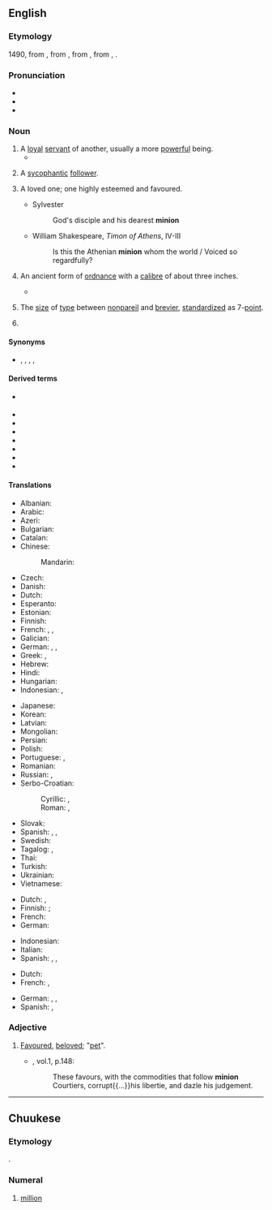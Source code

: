 ==English==
{{wikipedia}}

===Etymology===
1490, from {{etyl|frm|en}} {{m|frm|mignon||lover, royal favourite, darling}}, from {{etyl|fro|en}} {{m|fro|mignon||dainty, pleasing, gentle, kind}}, from {{etyl|frk|en}} {{m|frk|*minnjo||love, friendship, affection, memory}}, from {{etyl|gem-pro|en}} {{m|gem-pro|*minþijō}}, {{m|gem-pro|*mindijō||affectionate thought, care}}.

===Pronunciation===
* {{IPA|/ˈmɪnjən/|lang=en}}
* {{homophones|lang=en|minyan}}
* {{rhymes|ɪnjən|lang=en}}

===Noun===
{{en-noun|~}}

# A [[loyal]] [[servant]] of another, usually a more [[powerful]] being.
#* {{quote-magazine|year=2013|month=May-June|author=Kevin Heng
|title=[http://www.americanscientist.org/issues/pub/2013/3/why-does-nature-form-exoplanets-easily Why Does Nature Form Exoplanets Easily?]
|volume=101|issue=3|page=184|magazine={{w|American Scientist}}
|passage=In the past two years, NASA’s Kepler Space Telescope has located nearly 3,000 exoplanet candidates ranging from sub-Earth-sized '''minions''' to gas giants that dwarf our own Jupiter.}}
#: {{ux|en|The archvillain deployed his '''minions''' to simultaneously rob every bank in the city.}}
# A [[sycophantic]] [[follower]].
# {{lb|en|obsolete}} A loved one; one highly esteemed and favoured.
#* Sylvester
#*: God's disciple and his dearest '''minion'''
#* William Shakespeare, ''Timon of Athens'', IV-III
#*: Is this the Athenian '''minion''' whom the world / Voiced so regardfully?
# {{lb|en|obsolete}} An ancient form of [[ordnance]] with a [[calibre]] of about three inches.
#* {{quote-book|year=1647|year_published=1717
|author=Francis Beaumont, Philip Massinger
|title={{w|The Double Marriage}}
|page=19|genre=play
|pageurl=https://books.google.com/books?id=ArUNAAAAQAAJ&pg=PA19&lpg=PA19&dq=%22the+double+marriage%22+%22brass+minion%22&source=bl&ots=VFV5mravVV&sig=xZo2UM4DTZm9KOd-6KnN5Jao864&hl=en&sa=X&ved=0CB8Q6AEwAGoVChMIo8GU6d-dxwIVhqQeCh32SQDV#v=onepage&q=%22the%20double%20marriage%22%20%22brass%20minion%22&f=false
|passage=Gun. My Cannons rung like Bells. Here's to my Mistress, The dainty sweet brass '''Minion''': split their Fore-mast, She never fail'd.}}
# {{lb|en|uncountable|typography|printing}} The [[size]] of [[type]] between [[nonpareil]] and [[brevier]], [[standardize]]d as 7-[[point]].
# {{obsolete form of|minimum|lang=en}}
#: {{rfquotek|Burton}}

====Synonyms====
* {{sense|loyal servant}} {{l|en|disciple}}, {{l|en|follower}}, {{l|en|henchman}}, {{l|en|stooge}}, {{l|en|toady}}

====Derived terms====
* {{sense|type size}} {{l|en|minionette}}
* {{l|en|miniondom}}
* {{l|en|minionhood}}
* {{l|en|minioning}}
* {{l|en|minionish}}
* {{l|en|minionlike}}
* {{l|en|minionly}}
* {{l|en|minionship}}

====Translations====
{{trans-top|loyal servant of another more powerful being}}
* Albanian: {{t|sq|favorit}}
* Arabic: {{t|ar|التابع}}
* Azeri: {{t+|az|sevimli}}
* Bulgarian: {{t+|bg|любимец}}
* Catalan: {{t|ca|adlàter}}
* Chinese:
*: Mandarin: {{t+|cmn|奴才|tr=núcái}}
* Czech: {{t|cs|oblíbenec}}
* Danish: {{t|da|håndlanger|c}}
* Dutch: {{t+|nl|ondergeschikte}}
* Esperanto: {{t|eo|sbiro}}
* Estonian: {{t|et|käsilane}}
* Finnish: {{t+|fi|käskyläinen}}
* French: {{t+|fr|subalterne|m|f}}, {{t+|fr|sous-fifre|m}}, {{t+|fr|séide|m}}
* Galician: {{t|gl|lacaio}}
* German: {{t|de|Ergebener|m}}, {{t+|de|Untergebener|m}}, {{t+|de|Lakai|m}}
* Greek: {{t+|el|ακόλουθος|m}}, {{t+|el|ευνοούμενος|m}}
* Hebrew: {{t+|he|מְשָׁרֵת|tr=|sc=Hebr}}
* Hindi: {{t|hi|wafadar|sc=Deva}}
* Hungarian: {{t+|hu|kegyenc}}
* Indonesian: {{t+|id|kaki tangan}}, {{t+|id|antek}}
{{trans-mid}}
* Japanese: {{t|ja|子分|tr=こぶん, kobun|sc=Jpan}}
* Korean: {{t+|ko|앞잡이|sc=Kore}}
* Latvian: {{t|lv|mīlulis}}
* Mongolian: {{t+|mn|шадар|sc=Cyrl}}
* Persian: {{t|fa|ﻕﻭﺸﻌﻤ|sc=Arab}}
* Polish: {{t+|pl|sługa|m}}
* Portuguese: {{t+|pt|favorito}}, {{t+|pt|lacaio|m}}
* Romanian: {{t+|ro|răsfățat}}
* Russian: {{t|ru|ве́рный слуга́|m}}, {{t+|ru|шестёрка}}
* Serbo-Croatian:
*: Cyrillic: {{t|sh|штићеник|sc=Cyrl}}, {{t|sh|љубимац|sc=Cyrl}}
*: Roman: {{t+|sh|štićenik}}, {{t+|sh|ljubimac}}
* Slovak: {{t|sk|obľúbenec|m}}
* Spanish: {{t+|es|adlátere}}, {{t|es|lacayo}}, {{t+|es|achichincle}}
* Swedish: {{t+|sv|skyddsling}}
* Tagalog: {{t+|tl|kampon}}, {{t+|tl|alagad}}
* Thai: {{t|th|ข้าราชการผู้น้อย|tr=kâa râat-chá-gaan pôo nói}}
* Turkish: {{t+|tr|dalkavuk}}
* Ukrainian: {{t|uk|фавори́т|m}}
* Vietnamese: {{t|vi|kẻ nô lệ}}
{{trans-bottom}}

{{trans-top|sycophantic follower}}
* Dutch: {{t|nl|slaafs volgeling}}, {{t+|nl|hielenlikker}}
* Finnish: {{t+|fi|lakeija}}; {{t+|fi|perseennuolija}} {{qualifier|vulgar}}
* French: {{t+|fr|laquais}}
* German: {{t+|de|Günstling|m}}
{{trans-mid}}
* Indonesian: {{t+|id|kacung}}
* Italian: {{t+|it|tirapiedi|m}}
* Spanish: {{t+|es|acólito}}, {{t+|es|sicario}}, {{t+|es|sicofante}}
{{trans-bottom}}

{{trans-top|7-point type}}
* Dutch: {{t+|nl|kolonel}}
* French: {{t|fr|mignone}}, {{t+|fr|mignonne}}
{{trans-mid}}
* German: {{t|de|Kolonel|m}}, {{t|de|Colonel}}, {{t+|de|Mignon}}
* Spanish: {{t|es|miñona}}, {{t|es|glosilla}}
{{trans-bottom}}

===Adjective===
{{en-adj}}

# {{lb|en|obsolete}} [[favoured|Favoured]], [[beloved]]; "[[pet]]".
#* {{RQ:Flr Mntgn Essays}}, vol.1, p.148:
#*: These favours, with the commodities that follow '''minion''' Courtiers, corrupt{{...}}his libertie, and dazle his judgement.

----

==Chuukese==

===Etymology===
{{borrowing|chk|en|million}}.

===Numeral===
{{head|chk|numeral}}

# {{lb|chk|cardinal}} [[million]]